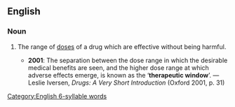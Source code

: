 ==English==
{{wikipedia}}

===Noun===
{{en-noun}}

# {{lb|en|pharmacology}} The range of [[dose]]s of a drug which are effective without being harmful.
#* '''2001''': The separation between the dose range in which the desirable medical benefits are seen, and the higher dose range at which adverse effects emerge, is known as the ‘'''therapeutic window'''’. — Leslie Iversen, ''Drugs: A Very Short Introduction'' (Oxford 2001, p. 31)

[[Category:English 6-syllable words]]